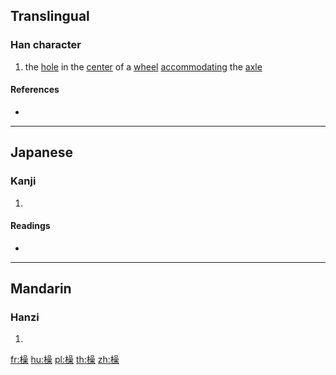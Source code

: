 ==Translingual==

===Han character===
{{Han char|rn=75|rad=木|as=13|sn=17|four=46994|canj=DRRD|ids=⿰木喿}}

# {{context|archaic|lang=zh}} the [[hole]] in the [[center]] of a [[wheel]] [[accommodating]] the [[axle]]

====References====
* {{Han ref|kx=0555.350|dkj=15628|dj=0945.200|hdz=21301.140|uh=6A7E|ud=27262|bh=C0CF|bd=49359}}

----

==Japanese==

===Kanji===
{{ja-kanji|grade=|rs=木13}}

# {{defn|lang=ja|sort=木13}}

====Readings====
* {{ja-readings|on=[[しゅ]] (shu), [[そう]] (sō), [[す]] (su)|kun=}}

----

==Mandarin==

===Hanzi===
{{cmn-hanzi|pin=[[shū]] ([[shu1]])|wg=shu<sup>1</sup>}}

# {{defn|lang=cmn|sort=木13}}

[[fr:橾]]
[[hu:橾]]
[[pl:橾]]
[[th:橾]]
[[zh:橾]]